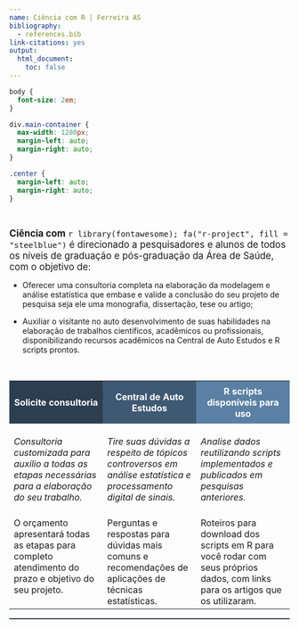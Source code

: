 ```yaml
---
name: Ciência com R | Ferreira AS
bibliography:
  - references.bib
link-citations: yes
output:
  html_document:
    toc: false
---
```


```css
body {
  font-size: 2em;
}

div.main-container {
  max-width: 1280px;
  margin-left: auto;
  margin-right: auto;
}

.center {
  margin-left: auto;
  margin-right: auto;
}
```

<br>

<span style="font-size: 1.2em;">**Ciência com** `r library(fontawesome); fa("r-project", fill = "steelblue")` é direcionado a pesquisadores e alunos de todos os níveis de graduação e pós-graduação da Área de Saúde, com o objetivo de:</span>

* Oferecer uma consultoria completa na elaboração da modelagem e análise estatística que embase e valide a conclusão do seu projeto de pesquisa seja ele uma monografia, dissertação, tese ou artigo;

* Auxiliar o visitante no auto desenvolvimento de suas habilidades na elaboração de trabalhos científicos, acadêmicos ou profissionais, disponibilizando recursos acadêmicos na Central de Auto Estudos e R scripts prontos.

<br>

<table class="center" style="width=90%;">
  <colgroup>
       <col span="1" style="width: 30%;">
       <col span="1" style="width: 30%;">
       <col span="1" style="width: 30%;">
    </colgroup>
  <tr>
    <th style="background-color:#2C3E50;padding:0.5em"><font color="white">Solicite consultoria</th>
    <th style="background-color:#3f5973;padding:0.5em"><font color="white">Central de Auto Estudos</th>
    <th style="background-color:#5b80a4;padding:0.5em"><font color="white">R scripts disponíveis para uso</th>
  </tr>
  <tr style="vertical-align:top">
    <td><br>*Consultoria customizada para auxílio a todas as etapas necessárias para a elaboração do seu trabalho.*<br><br></td> 
    <td><br>*Tire suas dúvidas a respeito de tópicos controversos em análise estatística e processamento digital de sinais.*<br><br></td>
    <td><br>*Analise dados reutilizando scripts implementados e publicados em pesquisas anteriores.*<br><br></td>
  </tr>
  <tr style="vertical-align:top">
    <td>O orçamento apresentará todas as etapas para completo atendimento do prazo e objetivo do seu projeto.</td>
    <td>Perguntas e respostas para dúvidas mais comuns e recomendações de aplicações de técnicas estatísticas.</td>
    <td>Roteiros para download dos scripts em R para você rodar com seus próprios dados, com links para os artigos que os utilizaram.</td>
  </tr>
</table>

<!--script for generating HORIZONTAL LINE-->
<hr style="height:2px;border-width:0;color:#2C3E50;background-color:#2C3E50">
